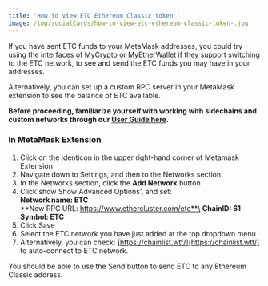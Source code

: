 ```yaml
---
title: 'How to view ETC Ethereum Classic token '
image: /img/socialCards/how-to-view-etc-ethereum-classic-token-.jpg
---
```



<CustomLayout />

If you have sent ETC funds to your MetaMask addresses, you could try using the interfaces of MyCrypto or MyEtherWallet if they support switching to the ETC network, to see and send the ETC funds you may have in your addresses.

Alternatively, you can set up a custom RPC server in your MetaMask extension to see the balance of ETC available.

**Before proceeding, familiarize yourself with working with sidechains and custom networks through our [User Guide here](/networks-and-sidechains/managing-networks/user-guide-custom-networks-and-sidechains).**

### **In MetaMask Extension**

1. Click on the identicon in the upper right-hand corner of Metamask Extension
2. Navigate down to Settings, and then to the Networks section
3. In the Networks section, click the **Add Network** button
4. Click'show Show Advanced Options', and set:\
   **Network name: ETC**\
   **New RPC URL: https://www.ethercluster.com/etc**\
   **ChainID: 61**\
   **Symbol: ETC**
5. Click Save
6. Select the ETC network you have just added at the top dropdown menu
7. Alternatively, you can check: [https://chainlist.wtf/](https://chainlist.wtf/) to auto-connect to ETC network.

You should be able to use the Send button to send ETC to any Ethereum Classic address.
